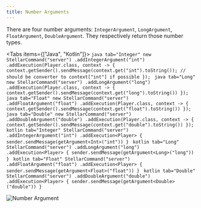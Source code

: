 ```yaml
---
title: Number Arguments
---
```


There are four number arguments: `IntegerArgument`, `LongArgument`, `FloatArgument`, `DoubleArgument`. They respectively return those number types.

<Tabs items={["Java", "Kotlin"]}>
    <Tab value="Java">
        ```java tab="Integer"
        new StellarCommand("server")
            .addIntegerArgument("int")
            .addExecution(Player.class, context -> {
                context.getSender().sendMessage(context.get("int").toString()); // should be converter to context["int"] if possible
            });
        ```
        ```java tab="Long"
        new StellarCommand("server")
            .addLongArgument("long")
            .addExecution(Player.class, context -> {
                context.getSender().sendMessage(context.get("long").toString())
            });
        ```
        ```java tab="Float"
        new StellarCommand("server")
            .addFloatArgument("float")
            .addExecution(Player.class, context -> {
                context.getSender().sendMessage(context.get("float").toString())
            });
        ```
        ```java tab="Double"
        new StellarCommand("server")
            .addDoubleArgument("double")
            .addExecution(Player.class, context -> {
                context.getSender().sendMessage(context.get("double").toString())
            });
        ```
    </Tab>
    <Tab value="Kotlin">
        ```kotlin tab="Integer"
        StellarCommand("server")
            .addIntegerArgument("int")
            .addExecution<Player> {
                sender.sendMessage(getArgument<Int>("int"))
            }
        ```
        ```kotlin tab="Long"
        StellarCommand("server")
            .addLongArgument("long")
            .addExecution<Player> {
                sender.sendMessage(getArgument<Long>("long"))
            }
        ```
        ```kotlin tab="Float"
        StellarCommand("server")
            .addFloatArgument("float")
            .addExecution<Player> {
                sender.sendMessage(getArgument<Float>("float"))
            }
        ```
        ```kotlin tab="Double"
        StellarCommand("server")
            .addDoubleArgument("double")
            .addExecution<Player> {
                sender.sendMessage(getArgument<Double>("double"))
            }
        ```
    </Tab>
</Tabs>

![Number Argument](https://cdn.undefinedcreations.com/stellar/gifs/basic/number.gif)